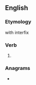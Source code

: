==English==

===Etymology===
{{suffix|en|frolic|-ed}} with {{af|en|-k-}} interfix

===Verb===
{{head|en|verb form}}

# {{en-past of|frolic}}

===Anagrams===
* {{anagrams|en|a=cdefiklor|Ickleford}}
